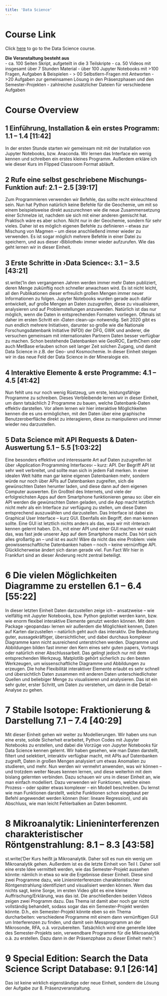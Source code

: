 ```yaml
---
title: 'Data Science'
---
```


# Course Link
Click <a href="https://geocourses.streamlit.app/Data_Science">here</a> to go to the Data Science course.

**Die Veranstaltung besteht aus**\
    - ca. 100 Seiten Skript, aufgeteilt in die 3 Teilskripte
    - ca. 50 Videos  mit insgesamt über 7 Stunden Material
    - über 100 Jupyter Notebooks  mit >100 Fragen, Aufgaben & Beispielen
 - > 00 Selbstlern-Fragen mit Antworten
 - >20 Aufgaben zur gemeinsamen Lösung in den Präsenzphasen und den Semester-Projekten
 - zahlreiche zusätzlicher Dateien für verschiedene Aufgaben

<!-- # =============================================================================
# **Einordnung der Einheiten für die Abschlussprüfung:**
# Ich ergänze die Überschriften um die beiden Symbole ◉ (Relevanz) und ▲ (Verständnis). Die Symbole haben eine von 3 Farben,
# welche anzeigen, wie relevant oder wichtig für das Verständnis ein Thema ist. Die Farben sind: orange: hoch, grün: mittel,
# blau: weniger.
# ============================================================================= -->


# Course Overview
        
## 1 Einführung, Installation & ein erstes Programm: 1.1 – 1.4 [11:42]
In der ersten Stunde starten wir gemeinsam mit mit der Installation von Jupyter Notebooks, bzw. Anaconda. Wir lernen das Interface ein wenig kennen und schreiben ein erstes kleines Programm. Außerdem erkläre ich wie dieser Kurs im Flipped Classroom Format abläuft.

## 2 Rufe eine selbst geschriebene Mischungs-Funktion auf: 2.1 – 2.5 [39:17]
Zum Programmieren verwenden wir Befehle, das sollte recht einleuchtend sein. Nun hat Python natürlich keine Befehle für die Geochemie, um mit so einem beispielsweise direkt auszurechnen wie die neue Zusammensetzung einer Schmelze ist, nachdem sie sich mit einer anderen gemischt hat. Praktisch wäre es aber schon. Nicht nur in der Geochemie, sondern für sehr vieles. Daher ist es möglich eigenen Befehle zu definieren – etwas zur Mischung von Magmen – um diese anschließend immer wieder zu verwenden. Es ist sogar möglich mehrere Befehle in einer Datei zu speichern, und aus dieser ›Bibliothek‹ immer wieder aufzurufen. Wie das geht lernen wir in dieser Einheit.

## 3 Erste Schritte in ›Data Science‹:  3.1 – 3.5 [43:21]
st.write('In den vergangenen Jahren werden immer mehr Daten publiziert, deren Menge zukünftig noch schneller anwachsen wird. Es ist nicht leicht, all den Publikationen dieser erfreulich großen Mengen immer neuer Informationen zu folgen. Jupyter Notebooks wurden gerade auch dafür entwickelt, auf große Mengen an Daten zuzugreifen, diese zu visualisieren, analysieren und auf Problemstellungen anzuwenden. Natürlich ist das nur möglich, wenn die Daten in entsprechenden Formaten vorliegen. Oftmals ist daher im ersten Schritt ein ›Daten clean-up‹ notwendig. Seit 2020 gibt es nun endlich mehrere Initiativen, darunter so große wie die Nationale Forschungsdatenbank Initiative (NFDI) der DFG, GWK und anderer, die versuchen gemeinsam mit internationalen Partnern Daten besser verfügbar zu machen. Schon bestehende Datenbanken wie GeoROC, EarthChem oder auch MetBase erlauben schon seit langer Zeit solchen Zugang, und damit Data Science in z.B. der Geo- und Kosmochemie. In dieser Einheit steigen wir in das neue Feld der Data Science in der Mineralogie ein.

## 4 Interaktive Elemente & erste Programme:  4.1 – 4.5 [41:42]
Nun fehlt uns nur noch wenig Rüstzeug, um erste, leistungsfähige Programme zu schreiben. Dieses Verbleibende lernen wir in dieser Einheit, um dann tatsächlich 2 Programme zu bauen, welche Datenbank-Daten effektiv darstellen. Vor allem lernen wir hier interaktive Möglichkeiten kennen die es uns ermöglichen, mit den Daten über eine graphische Benutzeroberfläche direkt zu interagieren, diese zu manipulieren und immer wieder neu darzustellen.

## 5 Data Science mit API Requests & Daten-Auswertung  5.1 – 5.5 [1:03:22]
Eine besonders effektive und interessante Art auf Daten zuzugreifen ist über ›Application Programming Interfaces‹ – kurz: API. Der Begriff API ist sehr weit verbreitet, und sollte man sich in jedem Fall merken. In einer idealen Welt hätte man gar keine eigenen Datenbanken mehr, sondern würde nur noch über APIs auf Datenbanken zugreifen, sich die gewünschten Daten herunter laden, und diese dann auf dem eigenen Computer auswerten. Ein Großteil des Internets, und viele der erfolgreichsten Apps auf dem Smartphone funktionieren genau so: über ein API werden die gewünschten Daten geladen, und die App macht letztlich nicht mehr als ein Interface zur verfügung zu stellen, um diese Daten entsprechend auszuwählen und darzustellen. Das Interface ist dabei ein Graphical User Interface – kurz GUI. Ebenfalls ein Begriff, den man kennen sollte. Eine GUI ist letztlich nichts anders als das, was wir mit ›Interact‹ kennen gelernt haben. D.h., mit einer API und einer GUI machen wir exakt das, was fast jede unserer App auf dem Smartphone macht. Das hört sich alles großartig an – und ist es auch! Wäre da nicht das eine Problem: viele geowissenschaftliche Datenbanken haben – noch – keine vernünftige API. Glücklicherweise ändert sich daran gerade viel. Fun Fact Wir hier in Frankfurt sind an dieser Änderung recht zentral beteiligt.

# 6 Die vielen Möglichkeiten Diagramme zu erstellen  6.1 – 6.4 [55:22]
In dieser letzten Einheit Daten darzustellen zeige ich – ansatzweise – wie vielfältig mit Jupyter Notebooks, bzw. Python geplottet werden kann, bzw. wie enorm flexibel interaktive Elemente genutzt werden können. Mit dem Package ›geopandas‹ lernen wir außerdem die Möglichkeit kennen, Daten auf Karten darzustellen – natürlich geht auch das interaktiv. Die Bedeutung guter, aussagekräftiger, übersichtlicher, und dabei durchaus komplexer Diagramme kann nicht ausreichend unterstrichen werden. Diagramme und Abbildungen bilden fast immer den Kern eines sehr guten papers, Vortrags oder natürlich einer Abschlussarbeit. Das gelingt jedoch nur mit dem entsprechenden Werkzeug. Matplotlib gehört sicherlich zu den besten Werkzeugen, um wissenschaftliche Diagramme und Abbildungen zu erzeugen. Die hohe Flexibilität interaktiver Elemente erlaubt es sehr schnell und übersichtlich Daten zusammen mit anderen Daten unterschiedlichster Quellen und beliebiger Menge zu visualisieren und analysieren. Das ist ein sehr guter, erster Schritt, um Daten zu verstehen, um dann in die Detail-Analyse zu gehen.

# 7 Stabile Isotope: Fraktionierung & Darstellung  7.1 – 7.4  [40:29]
Mit dieser Einheit gehen wir weiter zu Modellierungen. Wir haben uns nun eine erste, solide Sicherheit erarbeitet, Python Codes mit Jupyter Notebooks zu erstellen, und dabei die Vorzüge von Jupyter Notebooks für Data Science kennen gelernt. Wir haben gesehen, wie man Daten darstellt, filtert und selektiert, interaktiv verfügbar macht, mit APIs auf Datenbanken zugreift, Daten in großen Mengen analysiert um etwas Anomalien zu studieren, und mehr. Nun werden wir vermehrt anwenden, was wir können – und trotzdem weiter Neues kennen lernen, und diese weiterhin mit dem bislang gelernten verbinden. Dazu schauen wir uns in dieser Einheit an, wie man einfach modelliert. Dazu verwenden wir Funktionen, welche einen Prozess – oder später etwas komplexer – ein Modell beschreiben. Du lernst wie man Funktionen darstellt, welche Funktionen schon eingebaut per Befehl angewendet werden können (hier: lineare Regression), und als Abschluss, wie man leicht Fehlerbalken an Daten bekommt.

# 8 Mikroanalytik: Linieninterferenzen charakteristischer Röntgenstrahlung:  8.1 – 8.3 [43:58]
st.write('Der Kurs heißt ja Mikroanalytik. Daher soll es nun ein wenig um Mikroanalytik gehen. Außerdem ist es die letzte Einheit von Teil I. Daher soll eine erste Idee vermittelt werden, wie das Semester-Projekt aussehen könnte: nämlich in etwa so wie die Ergebnisse dieser Einheit. Diese sind zwei Programme dazu, wie Linieninterferenzen charakteristischer Röntgenstrahlung identifiziert und visualisiert werden können. Wem das nichts sagt, keine Sorge, im ersten Video gibt es eine kleine Auffrischung/Erklärung, was das ist. Die anschließenden beiden Videos zeigen zwei Programm dazu. Das Thema ist damit aber noch gar nicht vollständig behandelt, sodass sogar das ein Semester-Projekt werden könnte. D.h., ein Semester-Projekt könnte eben so ein Thema durcharbeiten: verschiedene Programme mit einem dann vernünftigen GUI um Interferenzen zu finden, und damit sein Messprogramm an der Mikrosonde, RFA, o.ä. vorzubereiten. Tatsächlich wird eine generelle Idee des Semester-Projekts sein, verwendbare Programme für die Mikroanalytik o.ä. zu erstellen. Dazu dann in der Präsenzphase zu dieser Einheit mehr.')

# 9 Special Edition: Search the Data Science Script Database: 9.1 [26:14]
Das ist keine wirklich eigenständige oder neue Einheit, sondern die Lösung der Aufgabe zur 8. Präsenzveranstaltung.
